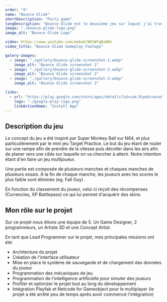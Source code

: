 ```yaml
---
order: "4"
name: "Bounce Glide"
shortDescription: "Party game"
longDescription: "Bounce Glide est le deuxième jeu sur lequel j'ai travaillé chez Ripe Groove Labs, également développé sous Unity. Le but du projet était de créer un jeu fun et multijoueur intégrant la technologie blockchain. Le projet fût arrêté faute de résultats satisfaisants lors des phases de test."
image: "./bounce-glide-logo.png"
image_alt: "Bounce Glide Logo"

video: https://www.youtube.com/embed/WUtWfqBaQKk
video_title: "Bounce Glide Gameplay Footage"

galery-images:
  - image: "./gallery/bounce-glide-screenshot-1.webp"
    image_alt: "Bounce Glide screenshot 1"
  - image: "./gallery/bounce-glide-screenshot-2.webp"
    image_alt: "Bounce Glide screenshot 2"
  - image: "./gallery/bounce-glide-screenshot-3.webp"
    image_alt: "Bounce Glide screenshot 3"

links:
  - url: "https://play.google.com/store/apps/details?id=com.RipeGrooveLabs.TargetPractice&hl=en&gl=US"
    logo: "./google-play-logo.png"
    linkActionName: "Install App"
---
```


## Description du jeu

Le concept du jeu a été inspiré par Super Monkey Ball sur N64, et plus particulièrement par le mini jeu Target Practice. Le but du jeu étant de rouler sur une rampe afin de prendre de la vitesse puis décoller dans les airs afin de planer vers une cible sur laquelle on va chercher à atterir. Notre intention étant d'en faire un jeu multijoueur.

Une partie est composée de plusieurs manches et chaques manches de plusieurs essais. À la fin de chaque manche, les joueurs avec les scores le plus faible sont éliminés (eg. Fall Guy) .

En fonction du classement du joueur, celui ci reçoit des récompenses (Currencies, XP Battlepass) ce qui lui permet d'acquérir des skins.

## Mon rôle sur le projet

Sur ce projet nous étions une équipe de 5. Un Game Designer, 2 programmeurs, un Artiste 3D et une Concept Artist.

En tant que Lead Programmer sur le projet, mes principales missions ont été:
- Architecture du projet
- Création de l'interface utilisateur
- Mise en place le système de sauvegarde et de chargement des données du joueur
- Programmation des mécaniques de jeu
- Programmation de l'intelligence artificielle pour simuler des joueurs
- Profiler et optimizer le projet tout au long du développement
- Intégration Playfab et Netcode for Gameobject pour le multiplayer (le projet a été arrêté peu de temps après avoir commencé l'intégration)